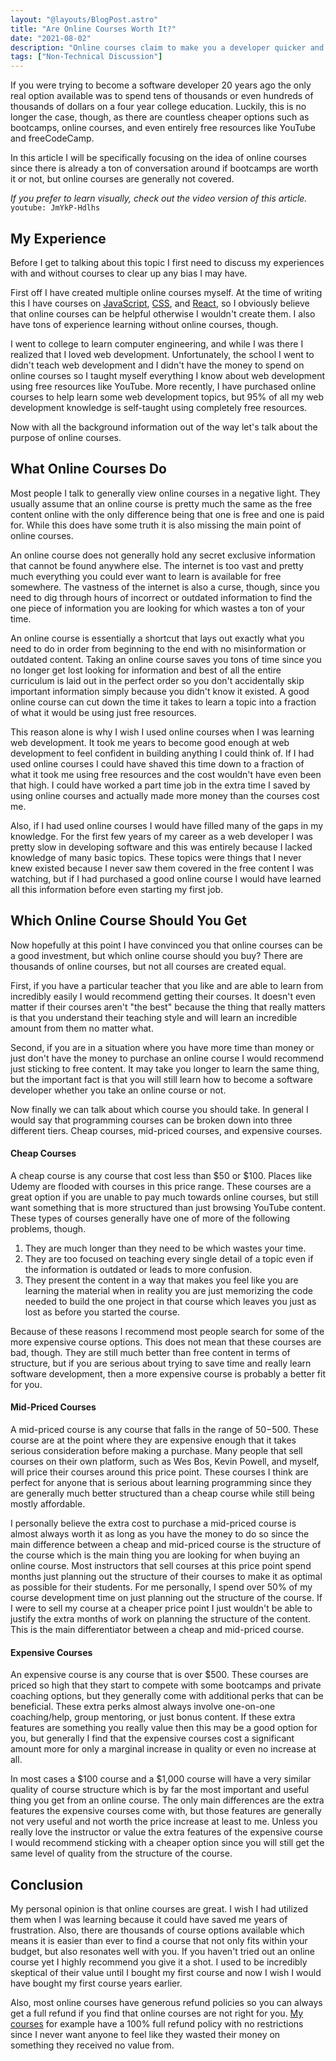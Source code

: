 ```yaml
---
layout: "@layouts/BlogPost.astro"
title: "Are Online Courses Worth It?"
date: "2021-08-02"
description: "Online courses claim to make you a developer quicker and easier, but are they worth the sometimes astronomical cost?"
tags: ["Non-Technical Discussion"]
---
```


If you were trying to become a software developer 20 years ago the only real option available was to spend tens of thousands or even hundreds of thousands of dollars on a four year college education. Luckily, this is no longer the case, though, as there are countless cheaper options such as bootcamps, online courses, and even entirely free resources like YouTube and freeCodeCamp.

In this article I will be specifically focusing on the idea of online courses since there is already a ton of conversation around if bootcamps are worth it or not, but online courses are generally not covered.

_If you prefer to learn visually, check out the video version of this article._
`youtube: JmYkP-Hdlhs`

## My Experience

Before I get to talking about this topic I first need to discuss my experiences with and without courses to clear up any bias I may have.

First off I have created multiple online courses myself. At the time of writing this I have courses on [JavaScript](https://javascriptsimplified.com), [CSS](https://courses.webdevsimplified.com/learn-css-today), and [React](https://courses.webdevsimplified.com/learn-react-today), so I obviously believe that online courses can be helpful otherwise I wouldn't create them. I also have tons of experience learning without online courses, though.

I went to college to learn computer engineering, and while I was there I realized that I loved web development. Unfortunately, the school I went to didn't teach web development and I didn't have the money to spend on online courses so I taught myself everything I know about web development using free resources like YouTube. More recently, I have purchased online courses to help learn some web development topics, but 95% of all my web development knowledge is self-taught using completely free resources.

Now with all the background information out of the way let's talk about the purpose of online courses.

## What Online Courses Do

Most people I talk to generally view online courses in a negative light. They usually assume that an online course is pretty much the same as the free content online with the only difference being that one is free and one is paid for. While this does have some truth it is also missing the main point of online courses.

An online course does not generally hold any secret exclusive information that cannot be found anywhere else. The internet is too vast and pretty much everything you could ever want to learn is available for free somewhere. The vastness of the internet is also a curse, though, since you need to dig through hours of incorrect or outdated information to find the one piece of information you are looking for which wastes a ton of your time.

An online course is essentially a shortcut that lays out exactly what you need to do in order from beginning to the end with no misinformation or outdated content. Taking an online course saves you tons of time since you no longer get lost looking for information and best of all the entire curriculum is laid out in the perfect order so you don't accidentally skip important information simply because you didn't know it existed. A good online course can cut down the time it takes to learn a topic into a fraction of what it would be using just free resources.

This reason alone is why I wish I used online courses when I was learning web development. It took me years to become good enough at web development to feel confident in building anything I could think of. If I had used online courses I could have shaved this time down to a fraction of what it took me using free resources and the cost wouldn't have even been that high. I could have worked a part time job in the extra time I saved by using online courses and actually made more money than the courses cost me.

Also, if I had used online courses I would have filled many of the gaps in my knowledge. For the first few years of my career as a web developer I was pretty slow in developing software and this was entirely because I lacked knowledge of many basic topics. These topics were things that I never knew existed because I never saw them covered in the free content I was watching, but if I had purchased a good online course I would have learned all this information before even starting my first job.

## Which Online Course Should You Get

Now hopefully at this point I have convinced you that online courses can be a good investment, but which online course should you buy? There are thousands of online courses, but not all courses are created equal.

First, if you have a particular teacher that you like and are able to learn from incredibly easily I would recommend getting their courses. It doesn't even matter if their courses aren't "the best" because the thing that really matters is that you understand their teaching style and will learn an incredible amount from them no matter what.

Second, if you are in a situation where you have more time than money or just don't have the money to purchase an online course I would recommend just sticking to free content. It may take you longer to learn the same thing, but the important fact is that you will still learn how to become a software developer whether you take an online course or not.

Now finally we can talk about which course you should take. In general I would say that programming courses can be broken down into three different tiers. Cheap courses, mid-priced courses, and expensive courses.

#### Cheap Courses

A cheap course is any course that cost less than $50 or $100. Places like Udemy are flooded with courses in this price range. These courses are a great option if you are unable to pay much towards online courses, but still want something that is more structured than just browsing YouTube content. These types of courses generally have one of more of the following problems, though.

1. They are much longer than they need to be which wastes your time.
2. They are too focused on teaching every single detail of a topic even if the information is outdated or leads to more confusion.
3. They present the content in a way that makes you feel like you are learning the material when in reality you are just memorizing the code needed to build the one project in that course which leaves you just as lost as before you started the course.

Because of these reasons I recommend most people search for some of the more expensive course options. This does not mean that these courses are bad, though. They are still much better than free content in terms of structure, but if you are serious about trying to save time and really learn software development, then a more expensive course is probably a better fit for you.

#### Mid-Priced Courses

A mid-priced course is any course that falls in the range of $50-$500. These course are at the point where they are expensive enough that it takes serious consideration before making a purchase. Many people that sell courses on their own platform, such as Wes Bos, Kevin Powell, and myself, will price their courses around this price point. These courses I think are perfect for anyone that is serious about learning programming since they are generally much better structured than a cheap course while still being mostly affordable.

I personally believe the extra cost to purchase a mid-priced course is almost always worth it as long as you have the money to do so since the main difference between a cheap and mid-priced course is the structure of the course which is the main thing you are looking for when buying an online course. Most instructors that sell courses at this price point spend months just planning out the structure of their courses to make it as optimal as possible for their students. For me personally, I spend over 50% of my course development time on just planning out the structure of the course. If I were to sell my course at a cheaper price point I just wouldn't be able to justify the extra months of work on planning the structure of the content. This is the main differentiator between a cheap and mid-priced course.

#### Expensive Courses

An expensive course is any course that is over $500. These courses are priced so high that they start to compete with some bootcamps and private coaching options, but they generally come with additional perks that can be beneficial. These extra perks almost always involve one-on-one coaching/help, group mentoring, or just bonus content. If these extra features are something you really value then this may be a good option for you, but generally I find that the expensive courses cost a significant amount more for only a marginal increase in quality or even no increase at all.

In most cases a $100 course and a $1,000 course will have a very similar quality of course structure which is by far the most important and useful thing you get from an online course. The only main differences are the extra features the expensive courses come with, but those features are generally not very useful and not worth the price increase at least to me. Unless you really love the instructor or value the extra features of the expensive course I would recommend sticking with a cheaper option since you will still get the same level of quality from the structure of the course.

## Conclusion

My personal opinion is that online courses are great. I wish I had utilized them when I was learning because it could have saved me years of frustration. Also, there are thousands of course options available which means it is easier than ever to find a course that not only fits within your budget, but also resonates well with you. If you haven't tried out an online course yet I highly recommend you give it a shot. I used to be incredibly skeptical of their value until I bought my first course and now I wish I would have bought my first course years earlier.

Also, most online courses have generous refund policies so you can always get a full refund if you find that online courses are not right for you. [My courses](https://courses.webdevsimplified.com) for example have a 100% full refund policy with no restrictions since I never want anyone to feel like they wasted their money on something they received no value from.
